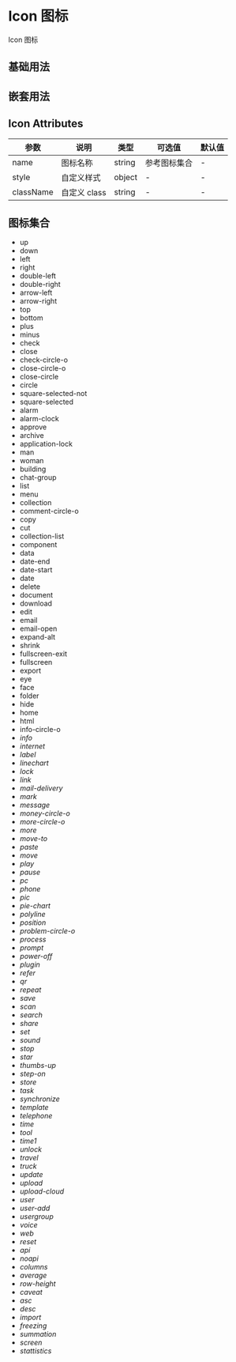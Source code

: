 # Icon 图标

Icon 图标

## 基础用法


<DemoBase />

## 嵌套用法


<DemoNest />

## Icon Attributes

| 参数      | 说明         | 类型   | 可选值       | 默认值 |
| --------- | ------------ | ------ | ------------ | ------ |
| name      | 图标名称     | string | 参考图标集合 | -      |
| style     | 自定义样式   | object | -            | -      |
| className | 自定义 class | string | -            | -      |

## 图标集合


<div><ul className='hiicon-list'>
  <li>
    <i className='hi-icon icon-up'></i>
    <span className='hiicon-class'>up</span>
  </li>
  <li>
    <i className='hi-icon icon-down'></i>
    <span className='hiicon-class'>down</span>
  </li>
  <li>
    <i className='hi-icon icon-left'></i>
    <span className='hiicon-class'>left</span>
  </li>
  <li>
    <i className='hi-icon icon-right'></i>
    <span className='hiicon-class'>right</span>
  </li>
  <li>
    <i className='hi-icon icon-double-left'></i>
    <span className='hiicon-class'>double-left</span>
  </li>
  <li>
    <i className='hi-icon icon-double-right'></i>
    <span className='hiicon-class'>double-right</span>
  </li>
  <li>
    <i className='hi-icon icon-arrow-left'></i>
    <span className='hiicon-class'>arrow-left</span>
  </li>
  <li>
    <i className='hi-icon icon-arrow-right'></i>
    <span className='hiicon-class'>arrow-right</span>
  </li>
  <li>
    <i className='hi-icon icon-top'></i>
    <span className='hiicon-class'>top</span>
  </li>
  <li>
    <i className='hi-icon icon-bottom'></i>
    <span className='hiicon-class'>bottom</span>
  </li>
  <li>
    <i className='hi-icon icon-plus'></i>
    <span className='hiicon-class'>plus</span>
  </li>
  <li>
    <i className='hi-icon icon-minus'></i>
    <span className='hiicon-class'>minus</span>
  </li>
  <li>
    <i className='hi-icon icon-check'></i>
    <span className='hiicon-class'>check</span>
  </li>
  <li>
    <i className='hi-icon icon-close'></i>
    <span className='hiicon-class'>close</span>
  </li>
  <li>
    <i className='hi-icon icon-check-circle-o'></i>
    <span className='hiicon-class'>check-circle-o</span>
  </li>
  <li>
    <i className='hi-icon icon-close-circle-o'></i>
    <span className='hiicon-class'>close-circle-o</span>
  </li>
  <li>
    <i className='hi-icon icon-close-circle'></i>
    <span className='hiicon-class'>close-circle</span>
  </li>
  <li>
    <i className='hi-icon icon-circle'></i>
    <span className='hiicon-class'>circle</span>
  </li>
  <li>
    <i className='hi-icon icon-square-selected-not'></i>
    <span className='hiicon-class'>square-selected-not</span>
  </li>
  <li>
    <i className='hi-icon icon-square-selected'></i>
    <span className='hiicon-class'>square-selected</span>
  </li>

  <li>
    <i className='hi-icon icon-alarm'></i>
    <span className='hiicon-class'>alarm</span>
  </li>
  <li>
    <i className='hi-icon icon-alarm-clock'></i>
    <span className='hiicon-class'>alarm-clock</span>
  </li>
  <li>
    <i className='hi-icon icon-approve'></i>
    <span className='hiicon-class'>approve</span>
  </li>
  <li>
    <i className='hi-icon icon-archive'></i>
    <span className='hiicon-class'>archive</span>
  </li>
  <li>
    <i className='hi-icon icon-application-lock'></i>
    <span className='hiicon-class'>application-lock</span>
  </li>

  <li>
    <i className='hi-icon icon-man'></i>
    <span className='hiicon-class'>man</span>
  </li>
  <li>
    <i className='hi-icon icon-woman'></i>
    <span className='hiicon-class'>woman</span>
  </li>
  <li>
    <i className='hi-icon icon-building'></i>
    <span className='hiicon-class'>building</span>
  </li>
  <li>
    <i className='hi-icon icon-chat-group'></i>
    <span className='hiicon-class'>chat-group</span>
  </li>
  <li>
    <i className='hi-icon icon-list'></i>
    <span className='hiicon-class'>list</span>
  </li>
  <li>
    <i className='hi-icon icon-menu'></i>
    <span className='hiicon-class'>menu</span>
  </li>

  <li>
    <i className='hi-icon icon-collection'></i>
    <span className='hiicon-class'>collection</span>
  </li>
  <li>
    <i className='hi-icon icon-comment-circle-o'></i>
    <span className='hiicon-class'>comment-circle-o</span>
  </li>
  <li>
    <i className='hi-icon icon-copy'></i>
    <span className='hiicon-class'>copy</span>
  </li>
  <li>
    <i className='hi-icon icon-cut'></i>
    <span className='hiicon-class'>cut</span>
  </li>
  <li>
    <i className='hi-icon icon-collection-list'></i>
    <span className='hiicon-class'>collection-list</span>
  </li>
  <li>
    <i className='hi-icon icon-component'></i>
    <span className='hiicon-class'>component</span>
  </li>
  <li>
    <i className='hi-icon icon-data'></i>
    <span className='hiicon-class'>data</span>
  </li>

  <li>
    <i className='hi-icon icon-date-end'></i>
    <span className='hiicon-class'>date-end</span>
  </li>
  <li>
    <i className='hi-icon icon-date-start'></i>
    <span className='hiicon-class'>date-start</span>
  </li>
  <li>
    <i className='hi-icon icon-date'></i>
    <span className='hiicon-class'>date</span>
  </li>
  <li>
    <i className='hi-icon icon-delete'></i>
    <span className='hiicon-class'>delete</span>
  </li>
  <li>
    <i className='hi-icon icon-document'></i>
    <span className='hiicon-class'>document</span>
  </li>

  <li>
    <i className='hi-icon icon-download'></i>
    <span className='hiicon-class'>download</span>
  </li>
  <li>
    <i className='hi-icon icon-edit'></i>
    <span className='hiicon-class'>edit</span>
  </li>
  <li>
    <i className='hi-icon icon-email'></i>
    <span className='hiicon-class'>email</span>
  </li>

  <li>
    <i className='hi-icon icon-email-open'></i>
    <span className='hiicon-class'>email-open</span>
  </li>
  <li>
    <i className='hi-icon icon-expand-alt'></i>
    <span className='hiicon-class'>expand-alt</span>
  </li>
  <li>
    <i className='hi-icon icon-shrink'></i>
    <span className='hiicon-class'>shrink</span>
  </li>
  <li>
    <i className='hi-icon icon-fullscreen-exit'></i>
    <span className='hiicon-class'>fullscreen-exit</span>
  </li>
  <li>
    <i className='hi-icon icon-fullscreen'></i>
    <span className='hiicon-class'>fullscreen</span>
  </li>
  <li>
    <i className='hi-icon icon-export'></i>
    <span className='hiicon-class'>export</span>
  </li>
  <li>
    <i className='hi-icon icon-eye'></i>
    <span className='hiicon-class'>eye</span>
  </li>
  <li>
    <i className='hi-icon icon-face'></i>
    <span className='hiicon-class'>face</span>
  </li>
  <li>
    <i className='hi-icon icon-folder'></i>
    <span className='hiicon-class'>folder</span>
  </li>

  <li>
    <i className='hi-icon icon-hide'></i>
    <span className='hiicon-class'>hide</span>
  </li>
  <li>
    <i className='hi-icon icon-home'></i>
    <span className='hiicon-class'>home</span>
  </li>
  <li>
    <i className='hi-icon icon-html'></i>
    <span className='hiicon-class'>html</span>
  </li>
  <li>
    <i className='hi-icon icon-info-circle-o'></i>
    <span className='hiicon-class'>info-circle-o</span>
  </li>

<li>
  <i className="hi-icon icon-info" />
  <span className="hiicon-class">info</span>
</li>

  <li>
    <i className='hi-icon icon-internet'></i>
    <span className='hiicon-class'>internet</span>
  </li>
  <li>
    <i className='hi-icon icon-label'></i>
    <span className='hiicon-class'>label</span>
  </li>
  <li>
    <i className='hi-icon icon-linechart'></i>
    <span className='hiicon-class'>linechart</span>
  </li>
  <li>
    <i className='hi-icon icon-lock'></i>
    <span className='hiicon-class'>lock</span>
  </li>

  <li>
    <i className='hi-icon icon-link'></i>
    <span className='hiicon-class'>link</span>
  </li>
  <li>
    <i className='hi-icon icon-mail-delivery'></i>
    <span className='hiicon-class'>mail-delivery</span>
  </li>
  <li>
    <i className='hi-icon icon-mark'></i>
    <span className='hiicon-class'>mark</span>
  </li>
  <li>
    <i className='hi-icon icon-message'></i>
    <span className='hiicon-class'>message</span>
  </li>

  <li>
    <i className='hi-icon icon-money-circle-o'></i>
    <span className='hiicon-class'>money-circle-o</span>
  </li>
  <li>
    <i className='hi-icon icon-more-circle-o'></i>
    <span className='hiicon-class'>more-circle-o</span>
  </li>
  <li>
    <i className='hi-icon icon-more'></i>
    <span className='hiicon-class'>more</span>
  </li>
  <li>
    <i className='hi-icon icon-move-to'></i>
    <span className='hiicon-class'>move-to</span>
  </li>
  <li>
    <i className='hi-icon icon-paste'></i>
    <span className='hiicon-class'>paste</span>
  </li>
  <li>
    <i className='hi-icon icon-move'></i>
    <span className='hiicon-class'>move</span>
  </li>

  <li>
    <i className='hi-icon icon-play'></i>
    <span className='hiicon-class'>play</span>
  </li>
  <li>
    <i className='hi-icon icon-pause'></i>
    <span className='hiicon-class'>pause</span>
  </li>
  <li>
    <i className='hi-icon icon-pc'></i>
    <span className='hiicon-class'>pc</span>
  </li>
  <li>
    <i className='hi-icon icon-phone'></i>
    <span className='hiicon-class'>phone</span>
  </li>
  <li>
    <i className='hi-icon icon-pic'></i>
    <span className='hiicon-class'>pic</span>
  </li>
  <li>
    <i className='hi-icon icon-pie-chart'></i>
    <span className='hiicon-class'>pie-chart</span>
  </li>

  <li>
    <i className='hi-icon icon-polyline'></i>
    <span className='hiicon-class'>polyline</span>
  </li>
  <li>
    <i className='hi-icon icon-position'></i>
    <span className='hiicon-class'>position</span>
  </li>
  <li>
    <i className='hi-icon icon-problem-circle-o'></i>
    <span className='hiicon-class'>problem-circle-o</span>
  </li>
  <li>
    <i className='hi-icon icon-process'></i>
    <span className='hiicon-class'>process</span>
  </li>
  <li>
    <i className='hi-icon icon-prompt'></i>
    <span className='hiicon-class'>prompt</span>
  </li>

  <li>
    <i className='hi-icon icon-power-off'></i>
    <span className='hiicon-class'>power-off</span>
  </li>
  <li>
    <i className='hi-icon icon-plugin'></i>
    <span className='hiicon-class'>plugin</span>
  </li>
  <li>
    <i className='hi-icon icon-refer'></i>
    <span className='hiicon-class'>refer</span>
  </li>
  <li>
    <i className='hi-icon icon-qr'></i>
    <span className='hiicon-class'>qr</span>
  </li>
  <li>
    <i className='hi-icon icon-repeat'></i>
    <span className='hiicon-class'>repeat</span>
  </li>

  <li>
    <i className='hi-icon icon-save'></i>
    <span className='hiicon-class'>save</span>
  </li>
  <li>
    <i className='hi-icon icon-scan'></i>
    <span className='hiicon-class'>scan</span>
  </li>
  <li>
    <i className='hi-icon icon-search'></i>
    <span className='hiicon-class'>search</span>
  </li>
  <li>
    <i className='hi-icon icon-share'></i>
    <span className='hiicon-class'>share</span>
  </li>
  <li>
    <i className='hi-icon icon-set'></i>
    <span className='hiicon-class'>set</span>
  </li>
  <li>
    <i className='hi-icon icon-sound'></i>
    <span className='hiicon-class'>sound</span>
  </li>

  <li>
    <i className='hi-icon icon-stop'></i>
    <span className='hiicon-class'>stop</span>
  </li>
  <li>
    <i className='hi-icon icon-star'></i>
    <span className='hiicon-class'>star</span>
  </li>
  <li>
    <i className='hi-icon icon-thumbs-up'></i>
    <span className='hiicon-class'>thumbs-up</span>
  </li>
  <li>
    <i className='hi-icon icon-step-on'></i>
    <span className='hiicon-class'>step-on</span>
  </li>

  <li>
    <i className='hi-icon icon-store'></i>
    <span className='hiicon-class'>store</span>
  </li>
  <li>
    <i className='hi-icon icon-task'></i>
    <span className='hiicon-class'>task</span>
  </li>
  <li>
    <i className='hi-icon icon-synchronize'></i>
    <span className='hiicon-class'>synchronize</span>
  </li>
  <li>
    <i className='hi-icon icon-template'></i>
    <span className='hiicon-class'>template</span>
  </li>
  <li>
    <i className='hi-icon icon-telephone'></i>
    <span className='hiicon-class'>telephone</span>
  </li>

  <li>
    <i className='hi-icon icon-time'></i>
    <span className='hiicon-class'>time</span>
  </li>
  <li>
    <i className='hi-icon icon-tool'></i>
    <span className='hiicon-class'>tool</span>
  </li>

  <li>
    <i className='hi-icon icon-time1'></i>
    <span className='hiicon-class'>time1</span>
  </li>
  <li>
    <i className='hi-icon icon-unlock'></i>
    <span className='hiicon-class'>unlock</span>
  </li>
  <li>
    <i className='hi-icon icon-travel'></i>
    <span className='hiicon-class'>travel</span>
  </li>

  <li>
    <i className='hi-icon icon-truck'></i>
    <span className='hiicon-class'>truck</span>
  </li>
  <li>
    <i className='hi-icon icon-update'></i>
    <span className='hiicon-class'>update</span>
  </li>
  <li>
    <i className='hi-icon icon-upload'></i>
    <span className='hiicon-class'>upload</span>
  </li>
  <li>
    <i className='hi-icon icon-upload-cloud'></i>
    <span className='hiicon-class'>upload-cloud</span>
  </li>
  <li>
    <i className='hi-icon icon-user'></i>
    <span className='hiicon-class'>user</span>
  </li>

  <li>
    <i className='hi-icon icon-user-add'></i>
    <span className='hiicon-class'>user-add</span>
  </li>
  <li>
    <i className='hi-icon icon-usergroup'></i>
    <span className='hiicon-class'>usergroup</span>
  </li>
  <li>
    <i className='hi-icon icon-voice'></i>
    <span className='hiicon-class'>voice</span>
  </li>
  <li>
    <i className='hi-icon icon-web'></i>
    <span className='hiicon-class'>web</span>
  </li>

  <li>
    <i className='hi-icon icon-reset'></i>
    <span className='hiicon-class'>reset</span>
  </li>
  <li>
    <i className='hi-icon icon-api'></i>
    <span className='hiicon-class'>api</span>
  </li>
  <li>
    <i className='hi-icon icon-noapi'></i>
    <span className='hiicon-class'>noapi</span>
  </li>
  <li>
    <i className='hi-icon icon-columns'></i>
    <span className='hiicon-class'>columns</span>
  </li>
  <li>
    <i className='hi-icon icon-average'></i>
    <span className='hiicon-class'>average</span>
  </li>
  <li>
    <i className='hi-icon icon-row-height'></i>
    <span className='hiicon-class'>row-height</span>
  </li>
  <li>
    <i className='hi-icon icon-caveat'></i>
    <span className='hiicon-class'>caveat</span>
  </li>
  <li>
    <i className='hi-icon icon-asc'></i>
    <span className='hiicon-class'>asc</span>
  </li>
  <li>
    <i className='hi-icon icon-desc'></i>
    <span className='hiicon-class'>desc</span>
  </li>
  <li>
    <i className='hi-icon icon-import'></i>
    <span className='hiicon-class'>import</span>
  </li>
  <li>
    <i className='hi-icon icon-freezing'></i>
    <span className='hiicon-class'>freezing</span>
  </li>
  <li>
    <i className='hi-icon icon-summation'></i>
    <span className='hiicon-class'>summation</span>
  </li>
  <li>
    <i className='hi-icon icon-screen'></i>
    <span className='hiicon-class'>screen</span>
  </li>
  <li>
    <i className='hi-icon icon-stattistics'></i>
    <span className='hiicon-class'>stattistics</span>
  </li>
</ul>
</div>
